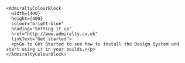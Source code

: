 ```tsx
<AdmiraltyColourBlock
  width={400}
  height={400}
  colour="bright-blue"
  heading="Setting it up"
  href="http://www.admiralty.co.uk"
  linkText="Get started">
  <p>Go to Get Started to see how to install the Design System and start using it in your builds.</p>
</AdmiraltyColourBlock>
```

